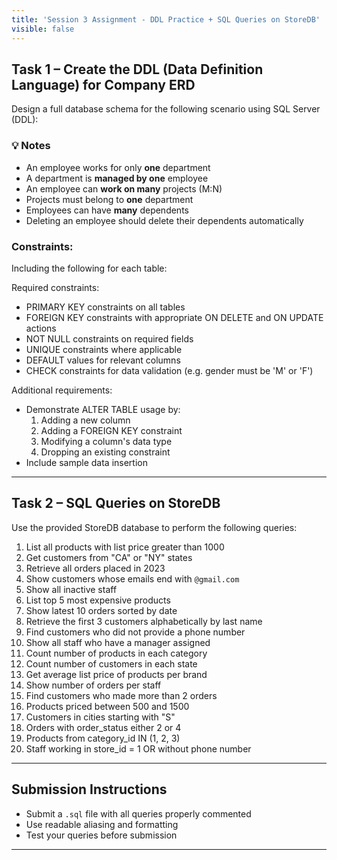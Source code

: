 ```yaml
---
title: 'Session 3 Assignment - DDL Practice + SQL Queries on StoreDB'
visible: false
---
```



## Task 1 – Create the DDL (Data Definition Language) for Company ERD

Design a full database schema for the following scenario using SQL Server (DDL):

### 💡 Notes

- An employee works for only **one** department
- A department is **managed by one** employee
- An employee can **work on many** projects (M:N)
- Projects must belong to **one** department
- Employees can have **many** dependents
- Deleting an employee should delete their dependents automatically

### Constraints:

Including the following for each table:

Required constraints:

- PRIMARY KEY constraints on all tables
- FOREIGN KEY constraints with appropriate ON DELETE and ON UPDATE actions
- NOT NULL constraints on required fields
- UNIQUE constraints where applicable
- DEFAULT values for relevant columns
- CHECK constraints for data validation (e.g. gender must be 'M' or 'F')

Additional requirements:

- Demonstrate ALTER TABLE usage by:
  1. Adding a new column
  2. Adding a FOREIGN KEY constraint
  3. Modifying a column's data type
  4. Dropping an existing constraint
- Include sample data insertion

---

## Task 2 – SQL Queries on StoreDB

Use the provided StoreDB database to perform the following queries:

1. List all products with list price greater than 1000
2. Get customers from "CA" or "NY" states
3. Retrieve all orders placed in 2023
4. Show customers whose emails end with `@gmail.com`
5. Show all inactive staff
6. List top 5 most expensive products
7. Show latest 10 orders sorted by date
8. Retrieve the first 3 customers alphabetically by last name
9. Find customers who did not provide a phone number
10. Show all staff who have a manager assigned
11. Count number of products in each category
12. Count number of customers in each state
13. Get average list price of products per brand
14. Show number of orders per staff
15. Find customers who made more than 2 orders
16. Products priced between 500 and 1500
17. Customers in cities starting with "S"
18. Orders with order_status either 2 or 4
19. Products from category_id IN (1, 2, 3)
20. Staff working in store_id = 1 OR without phone number

---

## Submission Instructions

- Submit a `.sql` file with all queries properly commented
- Use readable aliasing and formatting
- Test your queries before submission

---
